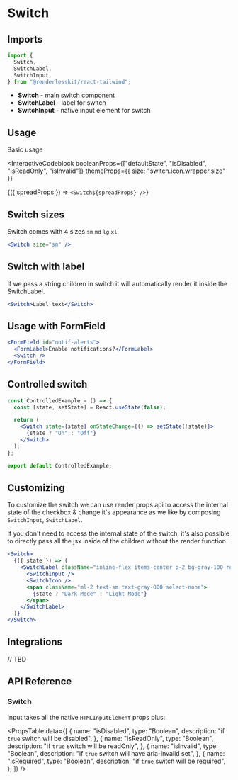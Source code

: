 
# Switch

<ComponentLinks github="switch" theme="switch" story="forms-switch" />

## Imports

```js
import {
  Switch,
  SwitchLabel,
  SwitchInput,
} from "@renderlesskit/react-tailwind";
```

- **Switch** - main switch component
- **SwitchLabel** - label for switch
- **SwitchInput** - native input element for switch

## Usage

Basic usage

<InteractiveCodeblock
  booleanProps={["defaultState", "isDisabled", "isReadOnly", "isInvalid"]}
  themeProps={{ size: "switch.icon.wrapper.size" }}
>
  {({ spreadProps }) => `<Switch${spreadProps} />`}
</InteractiveCodeblock>

## Switch sizes

Switch comes with 4 sizes `sm` `md` `lg` `xl`

```jsx live
<Switch size="sm" />
```

## Switch with label

If we pass a string children in switch it will automatically render it inside
the SwitchLabel.

```jsx live
<Switch>Label text</Switch>
```

## Usage with FormField

```jsx live
<FormField id="notif-alerts">
  <FormLabel>Enable notifications?</FormLabel>
  <Switch />
</FormField>
```

## Controlled switch

```jsx noInline live
const ControlledExample = () => {
  const [state, setState] = React.useState(false);

  return (
    <Switch state={state} onStateChange={() => setState(!state)}>
      {state ? "On" : "Off"}
    </Switch>
  );
};

export default ControlledExample;
```

## Customizing

To customize the switch we can use render props api to access the internal state
of the checkbox & change it's appearance as we like by composing `SwitchInput`,
`SwitchLabel`.

If you don't need to access the internal state of the switch, it's also possible
to directly pass all the jsx inside of the children without the render function.

```jsx live
<Switch>
  {({ state }) => (
    <SwitchLabel className="inline-flex items-center p-2 bg-gray-100 rounded-lg">
      <SwitchInput />
      <SwitchIcon />
      <span className="ml-2 text-sm text-gray-800 select-none">
        {state ? "Dark Mode" : "Light Mode"}
      </span>
    </SwitchLabel>
  )}
</Switch>
```

## Integrations

// TBD

## API Reference

### Switch

Input takes all the native `HTMLInputElement` props plus:

<PropsTable
  data={[
    {
      name: "isDisabled",
      type: "Boolean",
      description: "if `true` switch will be disabled",
    },
    {
      name: "isReadOnly",
      type: "Boolean",
      description: "if `true` switch will be readOnly",
    },
    {
      name: "isInvalid",
      type: "Boolean",
      description: "if `true` switch will have aria-invalid set",
    },
    {
      name: "isRequired",
      type: "Boolean",
      description: "if `true` switch will be required",
    },
  ]}
/>
